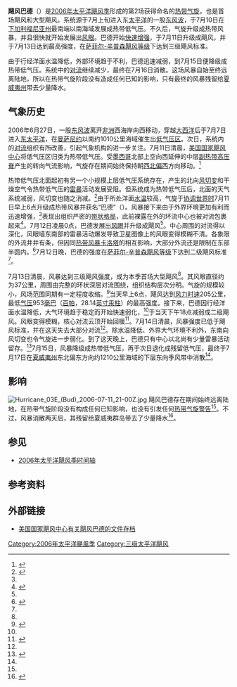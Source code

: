 {{Infobox Hurricane
| Name=飓风巴德<br />{{lang|en|Hurricane Bud}}
| Type=飓风
| Year=2006
| Basin=EPac
| Image location=Hurricane bud 2006.jpg
| Image name=7月12日飓风巴德的卫星图像
| Formed= 2006年7月11日
| Dissipated= 2006年7月16日
| 1-min winds=110
| Pressure=953
| Damages= None
| Inflated= 无
| Fatalities=无
| Areas=[[夏威夷州|夏威夷州]]
| Hurricane season=[[2006年太平洋飓风季|2006年太平洋飓风季]]
}}

'''飓风巴德'''（{{lang-en|Hurricane Bud}}）是[[2006年太平洋飓风季|2006年太平洋飓风季]]形成的第2场获得命名的[[热带气旋|热带气旋]]，也是首场飓风和大型飓风。系统源于7月上旬进入东[[太平洋|太平洋]]的一股[[东风波|东风波]]，于7月10日在[[下加利福尼亚州|下加利福尼亚州]]最南端以南海域发展成热带低气压。不久后，气旋升级成热带风暴，并且很快就开始发展出[[风眼|风眼]]。巴德开始[[快速增强|快速增强]]，于7月11日升级成飓风，并于7月13日达到最高强度，在[[萨菲尔-辛普森飓风等级|萨菲尔-辛普森飓风等级]]下达到三级飓风标准。

由于行经洋面水温降低，外部环境趋于不利，巴德迅速减弱，到7月15日便降级成热带低气压。系统中的[[对流|对流]]继续减少，最终在7月16日消散。这场风暴自始至终远离陆地，所以在热带气旋阶段没有造成任何已知的影响，只有最终的风暴残留给[[夏威夷州|夏威夷州]]带去少量降水。

== 气象历史 ==
{{storm path|Bud 2006 track.png}}
2006年6月27日，一股[[东风波|东风波]]离开[[非洲|非洲]]西海岸向西移动，穿越[[大西洋|大西洋]]后于7月7日进入[[太平洋|东太平洋]]，在[[曼萨尼约|曼萨尼约]]以南约1010公里海域催生出[[低气压|低气压区]]。次日，系统内的[[对流|对流]]组织有所改善，引起气象机构的进一步关注。7月11日清晨，[[国家飓风中心|美国国家飓风中心]]将低气压区归类为热带低气压。受[[墨西哥|墨西哥]]北部上空向西延伸的中层[[副热带高压脊|副热带高压脊]]产生的转向气流影响，气旋存在期间始终保持朝[[罗盘方位|西北偏西]]方向移动。<ref name="TCR">{{cite report | author = Richard D. Knabb | title = Tropical Cyclone Report: Hurricane Bud | year = 2006 | publisher = [[国家飓风中心|National Hurricane Center]] | accessdate = 2014-09-04 | archivedate = 2014-09-04 | deadurl = yes | archiveurl = https://web.archive.org/web/20140904182724/http://www.nhc.noaa.gov/pdf/TCR-EP032006_Bud.pdf | url = http://www.nhc.noaa.gov/pdf/TCR-EP032006_Bud.pdf | format = [[PDF|PDF]] | date =  }}</ref>

热带低气压北面起初有另一个小规模上层低气压系统存在，产生的北向[[风切变|风切变]]和干燥空气令热带低气压的[[雷暴|雷暴]]活动发展受阻。但系统成为热带低气压后，北面的天气系统减弱，风切变也随之消减。<ref>{{cite web | author = Stewart | title = Tropical Depression Three-E Discussion Number 1 | year = 2006 | publisher = National Hurricane Center | archiveurl = https://web.archive.org/web/20151002115955/http://www.nhc.noaa.gov/archive/2006/ep03/ep032006.discus.001.shtml | deadurl = no | accessdate = 2015-11-09 | url = http://www.nhc.noaa.gov/archive/2006/ep03/ep032006.discus.001.shtml? | archivedate = 2015-10-02 }}</ref>由于所处洋面[[海面温度|水温]]较高，气旋于[[协调世界时|协调世界时]]7月11日早上6点升级成热带风暴并获名“巴德”（{{lang|en|Bud}}）。风暴接下来由于外界环境更加有利而迅速增强，<ref name="TCR" />表现出组织严密的[[雨带|带状格局]]，此前裸露在外的环流中心也被对流包裹起来<ref>{{cite web | author1 = Kinberlain | author2 = Roth | title = Tropical Storm Bud Discussion Number 4 | year = 2006 | publisher = National Huirricane Center | accessdate = 2015-11-09 | url = http://www.nhc.noaa.gov/archive/2006/ep03/ep032006.discus.004.shtml? | archiveurl = https://web.archive.org/web/20151002120016/http://www.nhc.noaa.gov/archive/2006/ep03/ep032006.discus.004.shtml | deadurl = no | archivedate = 2015-10-02 }}</ref>。{{lang|en|[[协调世界时|UTC]]}}7月12日凌晨0点，巴德发展出[[风眼|风眼]]并升级成飓风<ref name="TCR" />。中心周围的对流得以深化，风眼墙东南部的雷暴活动爆发导致卫星图像上的风眼变得模糊不清。各象限的外流井井有条，但因同[[2006年太平洋颶風季#热带风暴卡洛塔|热带风暴卡洛塔]]的相互影响，大部分外流还是限制在东部半圆内。<ref>{{cite web | author = Knabb | title = Hurricane Bud Discussion Number 7 | year = 2006 | deadurl = no | archiveurl = https://web.archive.org/web/20151002120028/http://www.nhc.noaa.gov/archive/2006/ep03/ep032006.discus.007.shtml | url = http://www.nhc.noaa.gov/archive/2006/ep03/ep032006.discus.007.shtml? | publisher = National Hurricane Center | accessdate = 2015-11-09 | archivedate = 2015-10-02 }}</ref>7月12日晚，巴德的强度在[[萨菲尔-辛普森飓风等级|萨菲尔-辛普森飓风等级]]下达到二级飓风标准<ref name="TCR" />。

7月13日清晨，风暴达到三级飓风强度，成为本季首场大型飓风<ref name="TCR" />。其风眼直径约为37公里，周围由完整的环状深层对流围绕，组织结构层次分明。气旋的规模较小，风场范围同期有一定程度收缩。<ref>{{cite web | author = Knabb | title = Hurricane Bud Discussion Number 11 | year = 2006 | publisher = National Hurricane Center | accessdate = 2015-11-09 | url = http://www.nhc.noaa.gov/archive/2006/ep03/ep032006.discus.011.shtml? | archiveurl = https://web.archive.org/web/20151002120037/http://www.nhc.noaa.gov/archive/2006/ep03/ep032006.discus.011.shtml | deadurl = no | archivedate = 2015-10-02 }}</ref>{{lang|en|UTC}}当天早上6点，飓风达到[[最大持续风速|风力时速]]205公里，最低[[气压|气压]]953[[巴|毫巴]]（[[帕斯卡|百帕]]，28.14[[英寸汞柱|英寸汞柱]]）的最高强度。接下来，巴德因行经洋面水温降低，大气环境趋于稳定而开始快速弱化，<ref name="TCR" />于{{lang|en|UTC}}当天下午18点减弱成二级飓风。风眼变得模糊，核心对流云顶开始回暖<ref>{{Cite web | author1 = Roberts | author2 = Beven | title = Hurricane Bud Discussion Number 14 | year = 2006 | publisher = National Hurricane Center | accessdate = 2015-11-09 | deadurl = no | archiveurl = https://web.archive.org/web/20151002120042/http://www.nhc.noaa.gov/archive/2006/ep03/ep032006.discus.014.shtml | url = http://www.nhc.noaa.gov/archive/2006/ep03/ep032006.discus.014.shtml? | archivedate = 2015-10-02 }}</ref>。7月14日清晨，风暴强度已低于飓风标准，并在这天失去大部分对流<ref name="TCR" />。除水温降低、外界大气环境不利外，东南向风切变也令气旋进一步弱化。到了这天晚上，巴德只有中心以北尚有少量雷暴活动留存。<ref>{{cite web | author1 = Roberts | author2 = Beven | title = Hurricane Bud Discussion Number 18 | year = 2006 | deadurl = no | archiveurl = https://web.archive.org/web/20151002120051/http://www.nhc.noaa.gov/archive/2006/ep03/ep032006.discus.018.shtml | url = http://www.nhc.noaa.gov/archive/2006/ep03/ep032006.discus.018.shtml? | publisher = National Hurricane Center | accessdate = 2015-11-09 | archivedate = 2015-10-02 }}</ref>7月15日，风暴降级成热带低气压，再于次日退化成残留低气压，最终于7月17日在[[夏威夷州|夏威夷州]]东北偏东方向约1210公里海域的下层东向季风带中消散<ref name="TCR" />。

== 影响 ==
[[File:Hurricane_03E_(Bud)_2006-07-11_21-00Z.jpg|right]]
飓风巴德存在期间始终远离陆地，在热带气旋阶段没有构成任何已知影响，也没有引发任何[[热带气旋警告|热带气旋警告]]<ref name="TCR" />。不过，风暴消散两天后，其残留给夏威夷群岛带去了少量降水<ref>{{cite web | author = Kevin R. Kodama | year = 2006 | title = July 2006 Hawaii Precipitation Summary | publisher = Honolulu National Weather Service | accessdate = 2006-09-29 | url = http://www.prh.noaa.gov/hnl/hydro/pages/jul06sum.php | archivedate = 2006-09-29 | deadurl = yes | archiveurl = https://web.archive.org/web/20060929013413/http://www.prh.noaa.gov/hnl/hydro/pages/jul06sum.php }}</ref>。

== 参见 ==
{{Portal|热带气旋}}
* [[2006年太平洋飓风季时间轴|2006年太平洋飓风季时间轴]]

== 参考资料 ==
{{reflist|colwidth=30em}}

== 外部链接 ==
{{Commons category|2006 Pacific hurricane season}}
* [[国家飓风中心|美国国家飓风中心]][http://www.nhc.noaa.gov/archive/2006/refresh/BUD+shtml/ 有关飓风巴德的文件存档]{{Wayback|url=http://www.nhc.noaa.gov/archive/2006/refresh/BUD+shtml/ |date=20200812204838 }}

{{2006 Pacific hurricane season buttons}}

[[Category:2006年太平洋颶風季|Category:2006年太平洋颶風季]]
[[Category:三级太平洋飓风|Category:三级太平洋飓风]]
{{Good article}}